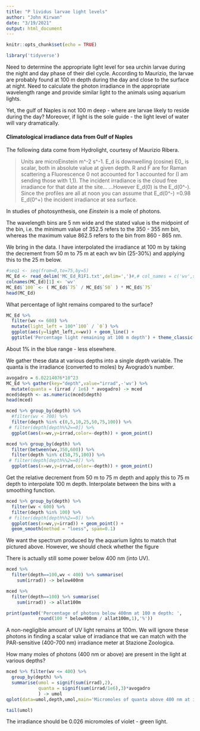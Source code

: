 ```yaml
---
title: "P lividus larvae light levels"
author: "John Kirwan"
date: "3/19/2021"
output: html_document
---
```


```r
knitr::opts_chunk$set(echo = TRUE)
```


```r
library('tidyverse')
```


Need to determine the appropriate light level for sea urchin larvae during the night and day phase of their diel cycle. According to Maurizio, the larvae are probably found at 100 m depth during the day and close to the surface at night. Need to calculate the photon irradiance in the appropriate wavelength range and provide similar light to the animals using aquarium lights. 

Yet, the gulf of Naples is not 100 m deep - where are larvae likely to reside during the day? Moreover, if light is the sole guide - the light level of water will vary dramatically. 


#### Climatological irradiance data from Gulf of Naples

The following data come from Hydrolight, courtesy of Maurizio Ribera.

> Units are microEinstein m^-2 s^-1. E_d is downwelling (cosine) E0_ is scalar, both in absolute value at given depth. R and F are for Raman scattering a Fluorescence 0 not accounted for 1 accounted for (I am sending those with 1,1). The incident irradiance is the cloud free irradiance for that date at the site...  ...However E_d(0) is the E_d(0^-). Since the profiles are all at noon you can assume that E_d(0^-) =0.98 E_d(0^+) the incident irradiance at sea surface.

In studies of photosynthesis, one *Einstein* is a mole of photons.

The wavelength bins are 5 nm wide and the stated value is the midpoint of the bin, i.e. the minimum value of 352.5 refers to the 350 - 355 nm bin, whereas the maximum value 862.5 refers to the bin from 860 - 865 nm.  

We bring in the data. I have interpolated the irradiance at 100 m by taking the decrement from 50 m to 75 m at each wv bin (25-30%) and applying this to the 25 m below. 

```r
#seq1 <- seq(from=0,to=75,by=5)
MC_Ed <- read_delim('MC_Ed_R1F1.txt',delim=',')#,# col_names = c('wv',seq1),skip=1)
colnames(MC_Ed)[1] <- 'wv'
MC_Ed$`100` <- ( MC_Ed$`75` / MC_Ed$`50` ) * MC_Ed$`75`
head(MC_Ed)
```
What percentage of light remains compared to the surface?

```r
MC_Ed %>%
  filter(wv <= 600) %>%
  mutate(light_left = 100*`100` / `0`) %>%
  ggplot(aes(y=light_left,x=wv)) + geom_line() + 
  ggtitle('Percentage light remaining at 100 m depth') + theme_classic()
```

About 1% in the blue range - less elsewhere.

We gather these data at various depths into a single *depth* variable. The quanta is the irradiance (converted to moles) by Avogrado's number.

```r
avogadro = 6.02214076*10^23
MC_Ed %>% gather(key="depth",value="irrad",-'wv') %>% 
  mutate(quanta = (irrad / 1e6) * avogadro) -> mced
mced$depth <- as.numeric(mced$depth)
head(mced)
```

```r
mced %>% group_by(depth) %>%
  #filter(wv < 700) %>%
  filter(depth %in% c(0,5,10,25,50,75,100)) %>%
 # filter(depth[depth%%2==0]) %>%
  ggplot(aes(x=wv,y=irrad,color=-depth)) + geom_point() 
```

```r
mced %>% group_by(depth) %>%
  filter(between(wv,350,600)) %>%
  filter(depth %in% c(50,75,100)) %>%
 # filter(depth[depth%%2==0]) %>%
  ggplot(aes(x=wv,y=irrad,color=-depth)) + geom_point() 
```

Get the relative decrement from 50 m to 75 m depth and apply this to 75 m depth to interpolate 100 m depth. Interpolate between the bins with a smoothing function.

```r
mced %>% group_by(depth) %>%
  filter(wv < 600) %>%
  filter(depth %in% 100) %>%
 # filter(depth[depth%%2==0]) %>%
  ggplot(aes(x=wv,y=irrad)) + geom_point() + 
  geom_smooth(method = "loess", span=0.1)
```

We want the spectrum produced by the aquarium lights to match that pictured above. However, we should check whether the figure 

There is actually still some power below 400 nm (into UV).
 
```r
mced %>%
  filter(depth==100,wv < 400) %>% summarise(
    sum(irrad)) -> below400nm

mced %>%
  filter(depth==100) %>% summarise(
    sum(irrad)) -> allat100m

print(paste0('Percentage of photons below 400nm at 100 m depth: ',
            round(100 * below400nm / allat100m,1),'%'))
```
 A non-negligible amount of UV light remains at 100m. We will ignore these photons in finding a scalar value of irradiance that we can match with the PAR-sensitive (400-700 nm) irradiance meter at Stazione Zoologica. 

How many moles of photons (400 nm or above) are present in the light at various depths?

```r
mced %>% filter(wv <= 400) %>%
  group_by(depth) %>%
  summarise(umol = signif(sum(irrad),2),
            quanta = signif(sum(irrad/1e6),3)*avogadro
            ) -> umol
qplot(data=umol,depth,umol,main='Micromoles of quanta above 400 nm at increasing depth (m)')
```

```r
tail(umol)
```

The irradiance should be 0.026 micromoles of violet - green light.


